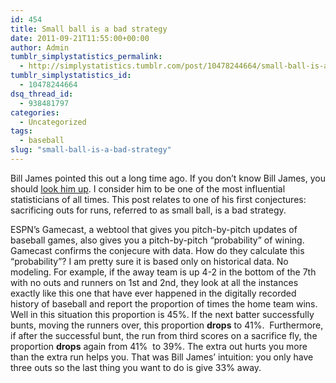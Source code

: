 ```yaml
---
id: 454
title: Small ball is a bad strategy
date: 2011-09-21T11:55:00+00:00
author: Admin
tumblr_simplystatistics_permalink:
  - http://simplystatistics.tumblr.com/post/10478244664/small-ball-is-a-bad-strategy
tumblr_simplystatistics_id:
  - 10478244664
dsq_thread_id:
  - 938481797
categories:
  - Uncategorized
tags:
  - baseball
slug: "small-ball-is-a-bad-strategy"
---
```

Bill James pointed this out a long time ago. If you don&#8217;t know Bill James, you should <a href="http://en.wikipedia.org/wiki/Bill_James" target="_blank">look him up</a>. I consider him to be one of the most influential statisticians of all times. This post relates to one of his first conjectures: sacrificing outs for runs, referred to as small ball, is a bad strategy. 

ESPN&#8217;s Gamecast, a webtool that gives you pitch-by-pitch updates of baseball games, also gives you a pitch-by-pitch &#8220;probability&#8221; of wining. Gamecast confirms the conjecure with data. How do they calculate this &#8220;probability&#8221;? I am pretty sure it is based only on historical data. No modeling. For example, if the away team is up 4-2 in the bottom of the 7th with no outs and runners on 1st and 2nd, they look at all the instances exactly like this one that have ever happened in the digitally recorded history of baseball and report the proportion of times the home team wins. Well in this situation this proportion is 45%. If the next batter successfully bunts, moving the runners over, this proportion **drops** to 41%.  Furthermore, if after the successful bunt, the run from third scores on a sacrifice fly, the proportion **drops** again from 41%  to 39%. The extra out hurts you more than the extra run helps you. That was Bill James&#8217; intuition: you only have three outs so the last thing you want to do is give 33% away. 
